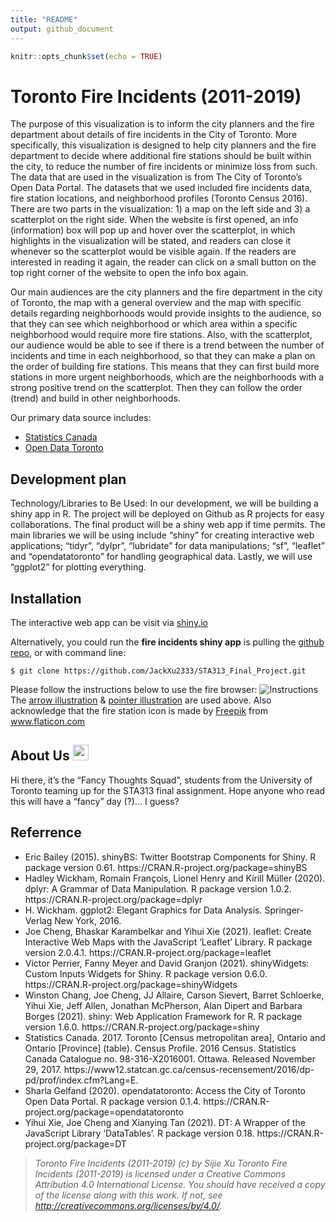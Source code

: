 ```yaml
---
title: "README"
output: github_document
---
```


```r
knitr::opts_chunk$set(echo = TRUE)
```

# Toronto Fire Incidents (2011-2019)

The purpose of this visualization is to inform the city planners and the fire department about details of fire incidents in the City of Toronto. More specifically, this visualization is designed to help city planners and the fire department to decide where additional fire stations should be built within the city, to reduce the number of fire incidents or minimize loss from such. The data that are used in the visualization is from The City of Toronto’s Open Data Portal. The datasets that we used included fire incidents data, fire station locations, and neighborhood profiles (Toronto Census 2016). There are two parts in the visualization: 1) a map on the left side and 3) a scatterplot on the right side. When the website is first opened, an info (information) box will pop up and hover over the scatterplot, in which highlights in the visualization will be stated, and readers can close it whenever so the scatterplot would be visible again. If the readers are interested in reading it again, the reader can click on a small button on the top right corner of the website to open the info box again.

Our main audiences are the city planners and the fire department in the city of Toronto, the map with a general overview and the map with specific details regarding neighborhoods would provide insights to the audience, so that they can see which neighborhood or which area within a specific neighborhood would require more fire stations. Also, with the scatterplot, our audience would be able to see if there is a trend between the number of incidents and time in each neighborhood, so that they can make a plan on the order of building fire stations. This means that they can first build more stations in more urgent neighborhoods, which are the neighborhoods with a strong positive trend on the scatterplot. Then they can follow the order (trend) and build in other neighborhoods. 

Our primary data source includes: 

- [Statistics Canada](https://www12.statcan.gc.ca/census-recensement/2016/rt-td/population-eng.cfm)
- [Open Data Toronto](https://www.toronto.ca/city-government/data-research-maps/open-data/)

## Development plan

Technology/Libraries to Be Used: In our development, we will be building a shiny app in R. The project will be deployed on Github as R projects for easy collaborations. The final product will be a shiny web app if time permits. The main libraries we will be using include "shiny" for creating interactive web applications; "tidyr", "dylpr", "lubridate" for data manipulations; "sf", “leaflet” and "opendatatoronto" for handling geographical data. Lastly, we will use "ggplot2" for plotting everything. 

## Installation

The interactive web app can be visit via [shiny.io](https://sijiexu.shinyapps.io/City_of_Toronto_fire_incidents_browser/) 

Alternatively, you could run the **fire incidents shiny app**  is pulling the [github repo](https://github.com/JackXu2333/STA313_Final_Project), or with command line: 

```
$ git clone https://github.com/JackXu2333/STA313_Final_Project.git
```

Please follow the instructions below to use the fire browser:
![Instructions](app/www/map-instructions.png)
The [arrow illustration](https://www.freepik.com/premium-vector/black-arrows-hand-drawing_11877923.htm) & [pointer illustration](https://www.freepik.com/premium-vector/pointer-cursor-mouse-icon_6896206.htm#page=1&query=pointers&position=32) are used above. Also acknowledge that the fire station icon is made by <a href="https://www.freepik.com" title="Freepik">Freepik</a> from <a href="https://www.flaticon.com/" title="Flaticon">www.flaticon.com</a>

## About Us <img src="app/www/logo.png" width="25" height="auto">

Hi there, it's the "Fancy Thoughts Squad", students from the University of Toronto teaming up for the STA313 final assignment. Hope anyone who read this will have a "fancy" day (?)... I guess? 

## Referrence

* Eric Bailey (2015). shinyBS: Twitter Bootstrap Components for Shiny. R package version 0.61. https://CRAN.R-project.org/package=shinyBS
* Hadley Wickham, Romain François, Lionel Henry and Kirill Müller (2020). dplyr: A Grammar of Data Manipulation. R package version 1.0.2. https://CRAN.R-project.org/package=dplyr
* H. Wickham. ggplot2: Elegant Graphics for Data Analysis. Springer-Verlag New York, 2016.
* Joe Cheng, Bhaskar Karambelkar and Yihui Xie (2021). leaflet: Create Interactive Web Maps with the JavaScript 'Leaflet' Library. R package version 2.0.4.1. https://CRAN.R-project.org/package=leaflet
* Victor Perrier, Fanny Meyer and David Granjon (2021). shinyWidgets: Custom Inputs Widgets for Shiny. R package version 0.6.0. https://CRAN.R-project.org/package=shinyWidgets
* Winston Chang, Joe Cheng, JJ Allaire, Carson Sievert, Barret Schloerke, Yihui Xie, Jeff Allen, Jonathan McPherson, Alan Dipert and Barbara Borges (2021). shiny: Web Application Framework for R. R package version 1.6.0. https://CRAN.R-project.org/package=shiny
* Statistics Canada. 2017. Toronto [Census metropolitan area], Ontario and Ontario [Province] (table). Census Profile. 2016 Census. Statistics Canada Catalogue no. 98-316-X2016001. Ottawa. Released November 29, 2017.
https://www12.statcan.gc.ca/census-recensement/2016/dp-pd/prof/index.cfm?Lang=E.
* Sharla Gelfand (2020). opendatatoronto: Access the City of Toronto Open Data Portal. R package version 0.1.4. https://CRAN.R-project.org/package=opendatatoronto
* Yihui Xie, Joe Cheng and Xianying Tan (2021). DT: A Wrapper of the JavaScript Library 'DataTables'. R package version 0.18. https://CRAN.R-project.org/package=DT


>*Toronto Fire Incidents (2011-2019) (c) by Sijie Xu*
*Toronto Fire Incidents (2011-2019) is licensed under a Creative Commons Attribution 4.0 International License.*
*You should have received a copy of the license along with this work. If not, see <http://creativecommons.org/licenses/by/4.0/>.*

